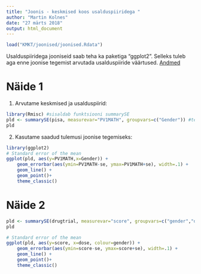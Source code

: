 ```yaml
---
title: "Joonis - keskmised koos usalduspiiridega "
author: "Martin Kolnes"
date: "27 märts 2018"
output: html_document
---
```


```r
load("KMKT/joonised/joonised.Rdata")
```


Usalduspiiridega jooniseid saab teha ka paketiga "ggplot2". Selleks tuleb aga enne joonise tegemist arvutada usalduspiiride väärtused. 
[Andmed](https://drive.google.com/open?id=1RdKMk-GRB70M-F3dS-LTCkxyjO7yzmh5)    

# Näide 1

1. Arvutame keskmised ja usalduspiirid:  
```r
library(Rmisc) #sisaldab funktsiooni summarySE
pld <- summarySE(pisa, measurevar="PV1MATH", groupvars=c("Gender")) #teeme uue objekti, sest tahame seda kasutada hiljem joonise tegemiseks
pld
```

2. Kasutame saadud tulemusi joonise tegemiseks:   
```r
library(ggplot2)
# Standard error of the mean
ggplot(pld, aes(y=PV1MATH,x=Gender)) + 
    geom_errorbar(aes(ymin=PV1MATH-se, ymax=PV1MATH+se), width=.1) +
    geom_line() +
    geom_point()+
    theme_classic()        
```

# Näide 2
```r
pld <- summarySE(drugtrial, measurevar="score", groupvars=c("gender","dose"))
pld
```


```r
# Standard error of the mean
ggplot(pld, aes(y=score, x=dose, colour=gender)) + 
    geom_errorbar(aes(ymin=score-se, ymax=score+se), width=.1) +
    geom_line() +
    geom_point()+
    theme_classic()  

```

